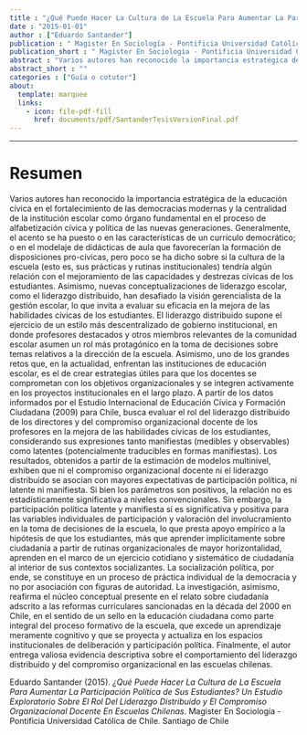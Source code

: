 ```yaml
---
title : "¿Qué Puede Hacer La Cultura de La Escuela Para Aumentar La Participación Política de Sus Estudiantes? Un Estudio Exploratorio Sobre El Rol Del Liderazgo Distribuido y El Compromiso Organizacional Docente En Escuelas Chilenas"
date : "2015-01-01"
author : ["Eduardo Santander"]
publication : " Magister En Sociología - Pontificia Universidad Católica de Chile. Santiago de Chile"
publication_short : " Magister En Sociología - Pontificia Universidad Católica de Chile. Santiago de Chile"
abstract : "Varios autores han reconocido la importancia estratégica de la educación cívica en el fortalecimiento de las democracias modernas y la centralidad de la institución escolar como órgano fundamental en el proceso de alfabetización cívica y política de las nuevas generaciones. Generalmente, el acento se ha puesto o en las características de un currículo democrático; o en el modelaje de didácticas de aula que favorecerían la formación de disposiciones pro-cívicas, pero poco se ha dicho sobre si la cultura de la escuela (esto es, sus prácticas y rutinas institucionales) tendría algún relación con el mejoramiento de las capacidades y destrezas cívicas de los estudiantes. Asimismo, nuevas conceptualizaciones de liderazgo escolar, como el liderazgo distribuido, han desafiado la visión gerencialista de la gestión escolar, lo que invita a evaluar su eficacia en la mejora de las habilidades cívicas de los estudiantes. El liderazgo distribuido supone el ejercicio de un estilo más descentralizado de gobierno institucional, en donde profesores destacados y otros miembros relevantes de la comunidad escolar asumen un rol más protagónico en la toma de decisiones sobre temas relativos a la dirección de la escuela. Asimismo, uno de los grandes retos que, en la actualidad, enfrentan las instituciones de educación escolar, es el de crear estrategias útiles para que los docentes se comprometan con los objetivos organizacionales y se integren activamente en los proyectos institucionales en el largo plazo. A partir de los datos informados por el Estudio Internacional de Educación Cívica y Formación Ciudadana (2009) para Chile, busca evaluar el rol del liderazgo distribuido de los directores y del compromiso organizacional docente de los profesores en la mejora de las habilidades cívicas de los estudiantes, considerando sus expresiones tanto manifiestas (medibles y observables) como latentes (potencialmente traducibles en formas manifiestas). Los resultados, obtenidos a partir de la estimación de modelos multinivel, exhiben que ni el compromiso organizacional docente ni el liderazgo distribuido se asocian con mayores expectativas de participación política, ni latente ni manifiesta. Si bien los parámetros son positivos, la relación no es estadísticamente significativa a niveles convencionales. Sin embargo, la participación política latente y manifiesta sí es significativa y positiva para las variables individuales de participación y valoración del involucramiento en la toma de decisiones de la escuela, lo que presta apoyo empírico a la hipótesis de que los estudiantes, más que aprender implícitamente sobre ciudadanía a partir de rutinas organizacionales de mayor horizontalidad, aprenden en el marco de un ejercicio cotidiano y sistemático de ciudadanía al interior de sus contextos socializantes. La socialización política, por ende, se constituye en un proceso de práctica individual de la democracia y no por asociación con figuras de autoridad. La investigación, asimismo, reafirma el núcleo conceptual presente en el relato sobre ciudadanía adscrito a las reformas curriculares sancionadas en la década del 2000 en Chile, en el sentido de un sello en la educación ciudadana como parte integral del proceso formativo de la escuela, que excede un aprendizaje meramente cognitivo y que se proyecta y actualiza en los espacios institucionales de deliberación y participación política. Finalmente, el autor entrega valiosa evidencia descriptiva sobre el comportamiento del liderazgo distribuido y del compromiso organizacional en las escuelas chilenas."
abstract_short : ""
categories : ["Guía o cotutor"]
about:
  template: marquee
  links:
    - icon: file-pdf-fill
      href: documents/pdf/SantanderTesisVersionFinal.pdf
---
```

---

# Resumen
Varios autores han reconocido la importancia estratégica de la educación cívica en el
fortalecimiento de las democracias modernas y la centralidad de la institución escolar
como órgano fundamental en el proceso de alfabetización cívica y política de las nuevas
generaciones. Generalmente, el acento se ha puesto o en las características de un
currículo democrático; o en el modelaje de didácticas de aula que favorecerían la
formación de disposiciones pro-cívicas, pero poco se ha dicho sobre si la cultura de la
escuela (esto es, sus prácticas y rutinas institucionales) tendría algún relación con el
mejoramiento de las capacidades y destrezas cívicas de los estudiantes. Asimismo,
nuevas conceptualizaciones de liderazgo escolar, como el liderazgo distribuido, han
desafiado la visión gerencialista de la gestión escolar, lo que invita a evaluar su eficacia
en la mejora de las habilidades cívicas de los estudiantes. El liderazgo distribuido
supone el ejercicio de un estilo más descentralizado de gobierno institucional, en donde
profesores destacados y otros miembros relevantes de la comunidad escolar asumen un
rol más protagónico en la toma de decisiones sobre temas relativos a la dirección de la
escuela. Asimismo, uno de los grandes retos que, en la actualidad, enfrentan las
instituciones de educación escolar, es el de crear estrategias útiles para que los docentes
se comprometan con los objetivos organizacionales y se integren activamente en los
proyectos institucionales en el largo plazo. A partir de los datos informados por el
Estudio Internacional de Educación Cívica y Formación Ciudadana (2009) para Chile,
busca evaluar el rol del liderazgo distribuido de los directores y del compromiso
organizacional docente de los profesores en la mejora de las habilidades cívicas de los
estudiantes, considerando sus expresiones tanto manifiestas (medibles y observables)
como latentes (potencialmente traducibles en formas manifiestas).
Los resultados, obtenidos a partir de la estimación de modelos multinivel, exhiben que
ni el compromiso organizacional docente ni el liderazgo distribuido se asocian con
mayores expectativas de participación política, ni latente ni manifiesta. Si bien los
parámetros son positivos, la relación no es estadísticamente significativa a niveles
convencionales. Sin embargo, la participación política latente y manifiesta sí es
significativa y positiva para las variables individuales de participación y valoración del
involucramiento en la toma de decisiones de la escuela, lo que presta apoyo empírico a
la hipótesis de que los estudiantes, más que aprender implícitamente sobre ciudadanía
a partir de rutinas organizacionales de mayor horizontalidad, aprenden en el marco de
un ejercicio cotidiano y sistemático de ciudadanía al interior de sus contextos
socializantes. La socialización política, por ende, se constituye en un proceso de práctica
individual de la democracia y no por asociación con figuras de autoridad. La
investigación, asimismo, reafirma el núcleo conceptual presente en el relato sobre
ciudadanía adscrito a las reformas curriculares sancionadas en la década del 2000 en
Chile, en el sentido de un sello en la educación ciudadana como parte integral del proceso
formativo de la escuela, que excede un aprendizaje meramente cognitivo y que se
proyecta y actualiza en los espacios institucionales de deliberación y participación
política. Finalmente, el autor entrega valiosa evidencia descriptiva sobre el
comportamiento del liderazgo distribuido y del compromiso organizacional en las
escuelas chilenas.


::: {.callout-note title="How to cite this work"}

Eduardo Santander (2015). *¿Qué Puede Hacer La Cultura de La Escuela Para Aumentar La Participación Política de Sus Estudiantes? Un Estudio Exploratorio Sobre El Rol Del Liderazgo Distribuido y El Compromiso Organizacional Docente En Escuelas Chilenas*.  Magister En Sociología - Pontificia Universidad Católica de Chile. Santiago de Chile

:::

